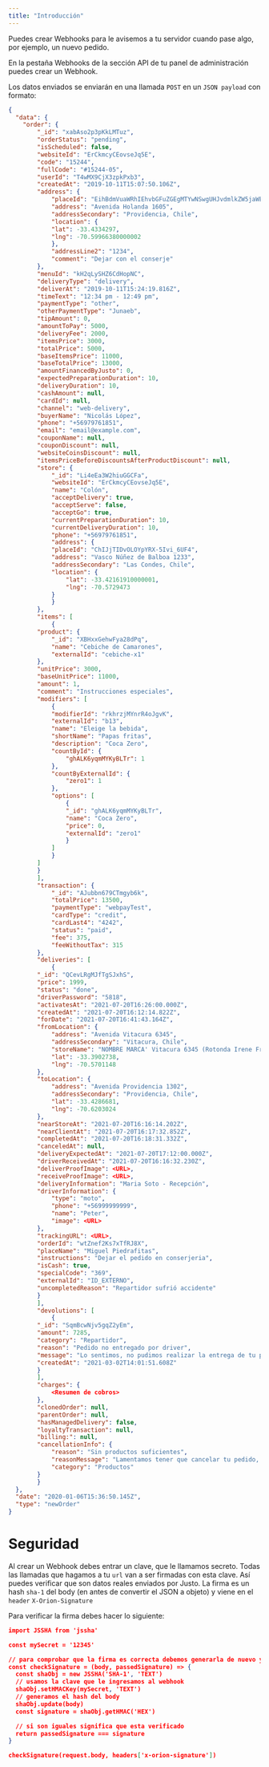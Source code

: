 ```yaml
---
title: "Introducción"
---
```


Puedes crear Webhooks para le avisemos a tu servidor cuando pase algo, por ejemplo, un nuevo pedido.

En la pestaña Webhooks de la sección API de tu panel de administración puedes crear un Webhook.

Los datos enviados se enviarán en una llamada `POST` en un `JSON payload` con formato:

```json 
{
  "data": {
    "order": {
        "_id": "xabAso2p3pKkLMTuz",
        "orderStatus": "pending",
        "isScheduled": false,
        "websiteId": "ErCkmcyCEovseJq5E",
        "code": "15244",
        "fullCode": "#15244-05",
        "userId": "T4wMX9CjX3zpkPxb3",
        "createdAt": "2019-10-11T15:07:50.106Z",
        "address": {
            "placeId": "EihBdmVuaWRhIEhvbGFuZGEgMTYwNSwgUHJvdmlkZW5jaWEsIENoaWxlIjESLwoUChIJCfBr63TPYpYRguPJ8LiSNSgQxQwqFAoSCbELmxJ1z2KWEdvDHqTQ-XrU",
            "address": "Avenida Holanda 1605",
            "addressSecondary": "Providencia, Chile",
            "location": {
            "lat": -33.4334297,
            "lng": -70.59966380000002
            },
            "addressLine2": "1234",
            "comment": "Dejar con el conserje"
        },
        "menuId": "kH2qLySHZ6CdHopNC",
        "deliveryType": "delivery",
        "deliverAt": "2019-10-11T15:24:19.816Z",
        "timeText": "12:34 pm - 12:49 pm",
        "paymentType": "other",
        "otherPaymentType": "Junaeb",
        "tipAmount": 0,
        "amountToPay": 5000,
        "deliveryFee": 2000,
        "itemsPrice": 3000,
        "totalPrice": 5000,
        "baseItemsPrice": 11000,
        "baseTotalPrice": 13000,
        "amountFinancedByJusto": 0,
        "expectedPreparationDuration": 10,
        "deliveryDuration": 10,
        "cashAmount": null,
        "cardId": null,
        "channel": "web-delivery",
        "buyerName": "Nicolás López",
        "phone": "+56979761851",
        "email": "email@example.com",
        "couponName": null,
        "couponDiscount": null,
        "websiteCoinsDiscount": null,
        "itemsPriceBeforeDiscountsAfterProductDiscount": null,
        "store": {
            "_id": "Li4eEa3W2hiuGGCFa",
            "websiteId": "ErCkmcyCEovseJq5E",
            "name": "Colón",
            "acceptDelivery": true,
            "acceptServe": false,
            "acceptGo": true,
            "currentPreparationDuration": 10,
            "currentDeliveryDuration": 10,
            "phone": "+56979761851",
            "address": {
            "placeId": "ChIJjTIDvOLOYpYRX-5Ivi_6UF4",
            "address": "Vasco Núñez de Balboa 1233",
            "addressSecondary": "Las Condes, Chile",
            "location": {
                "lat": -33.42161910000001,
                "lng": -70.5729473
            }
            }
        },
        "items": [
            {
        "product": {
            "_id": "XBHxxGehwFya28dPq",
            "name": "Cebiche de Camarones",
            "externalId": "cebiche-x1"
        },
        "unitPrice": 3000,
        "baseUnitPrice": 11000,
        "amount": 1,
        "comment": "Instrucciones especiales",
        "modifiers": [
            {
            "modifierId": "rkhrzjMYnrR4oJgvK",
            "externalId": "b13",
            "name": "Eleige la bebida",
            "shortName": "Papas fritas",
            "description": "Coca Zero",
            "countById": {
                "ghALK6yqmMYKyBLTr": 1
            },
            "countByExternalId": {
                "zero1": 1
            },
            "options": [
                {
                "_id": "ghALK6yqmMYKyBLTr",
                "name": "Coca Zero",
                "price": 0,
                "externalId": "zero1"
                }
            ]
            }
        ]
        }
        ],
        "transaction": {
            "_id": "AJubbn679CTmgyb6k",
            "totalPrice": 13500,
            "paymentType": "webpayTest",
            "cardType": "credit",
            "cardLast4": "4242",
            "status": "paid",
            "fee": 375,
            "feeWithoutTax": 315
        },
        "deliveries": [
            {
        "_id": "QCevLRgMJfTgSJxhS",
        "price": 1999,
        "status": "done",
        "driverPassword": "5818",
        "activatesAt": "2021-07-20T16:26:00.000Z",
        "createdAt": "2021-07-20T16:12:14.822Z",
        "forDate": "2021-07-20T16:41:43.164Z",
        "fromLocation": {
            "address": "Avenida Vitacura 6345",
            "addressSecondary": "Vitacura, Chile",
            "storeName": "NOMBRE MARCA' Vitacura 6345 (Rotonda Irene Frei)",
            "lat": -33.3902738,
            "lng": -70.5701148
        },
        "toLocation": {
            "address": "Avenida Providencia 1302",
            "addressSecondary": "Providencia, Chile",
            "lat": -33.4286681,
            "lng": -70.6203024
        },
        "nearStoreAt": "2021-07-20T16:16:14.202Z",
        "nearClientAt": "2021-07-20T16:17:32.852Z",
        "completedAt": "2021-07-20T16:18:31.332Z",
        "canceledAt": null,
        "deliveryExpectedAt": "2021-07-20T17:12:00.000Z",
        "driverReceivedAt": "2021-07-20T16:16:32.230Z",
        "deliverProofImage": <URL>,
        "receiveProofImage": <URL>,
        "deliveryInformation": "Maria Soto - Recepción",
        "driverInformation": {
            "type": "moto",
            "phone": "+56999999999",
            "name": "Peter",
            "image": <URL>
        },
        "trackingURL": <URL>,
        "orderId": "wtZnef2Ks7xTfRJ8X",
        "placeName": "Miguel Piedrafitas",
        "instructions": "Dejar el pedido en conserjeria",
        "isCash": true,
        "specialCode": "369",
        "externalId": "ID_EXTERNO",
        "uncompletedReason": "Repartidor sufrió accidente"
        }
        ],
        "devolutions": [
            {
        "_id": "SqmBcwNjv5gqZ2yEm",
        "amount": 7285,
        "category": "Repartidor",
        "reason": "Pedido no entregado por driver",
        "message": "Lo sentimos, no pudimos realizar la entrega de tu producto.",
        "createdAt": "2021-03-02T14:01:51.608Z"
        }
        ],
        "charges": {
            <Resumen de cobros>
        },
        "clonedOrder": null,
        "parentOrder": null,
        "hasManagedDelivery": false,
        "loyaltyTransaction": null,
        "billing:": null,
        "cancellationInfo": {
            "reason": "Sin productos suficientes",
            "reasonMessage": "Lamentamos tener que cancelar tu pedido, pero en estos momentos tenemos problemas para poder ofrecerte el pedido",
            "category": "Productos"
        }
        }
  },
  "date": "2020-01-06T15:36:50.145Z",
  "type": "newOrder"
}
```

# Seguridad

Al crear un Webhook debes entrar un clave, que le llamamos secreto. Todas las llamadas que hagamos a tu `url` van a ser firmadas con esta clave. Así puedes verificar que son datos reales enviados por Justo. La firma es un hash `sha-1` del body (en antes de convertir el JSON a objeto) y viene en el `header` `X-Orion-Signature`

Para verificar la firma debes hacer lo siguiente:

```json
import JSSHA from 'jssha'

const mySecret = '12345'

// para comprobar que la firma es correcta debemos generarla de nuevo y ver si coincide con la entregada en el request
const checkSignature = (body, passedSignature) => {
  const shaObj = new JSSHA('SHA-1', 'TEXT')
  // usamos la clave que le ingresamos al webhook
  shaObj.setHMACKey(mySecret, 'TEXT')
  // generamos el hash del body
  shaObj.update(body)
  const signature = shaObj.getHMAC('HEX')

  // si son iguales significa que esta verificado
  return passedSignature === signature
}

checkSignature(request.body, headers['x-orion-signature'])
```